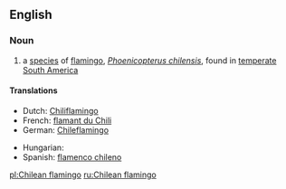 ==English==
{{rfi}}
{{wikipedia}}
{{wikispecies|Phoenicopterus chilensis}}
===Noun===
{{en-noun|head=[[Chilean]] [[flamingo]]}}

# a [[species]] of [[flamingo]], ''[[Phoenicopterus chilensis]]'', found in [[temperate]] [[South America]]

====Translations====
{{trans-top|a species of flamingo, Phoenicopterus chilensis}}
* Dutch: [[Chiliflamingo]] {{g|m}}
* French: [[flamant du Chili]] {{g|m}}
* German: [[Chileflamingo]] {{g|m}}
{{trans-mid}}
* Hungarian: {{t|hu|chilei flamingó}}
* Spanish: [[flamenco chileno]] {{g|m}}
{{trans-bottom}}

[[pl:Chilean flamingo]]
[[ru:Chilean flamingo]]